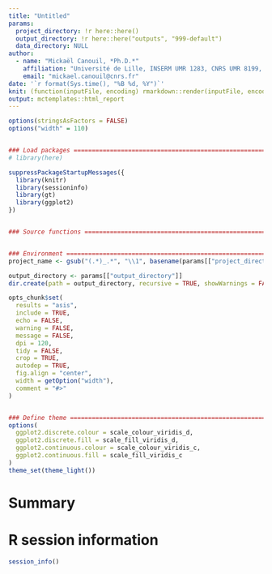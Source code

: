 ```yaml
---
title: "Untitled"
params:
  project_directory: !r here::here()
  output_directory: !r here::here("outputs", "999-default")
  data_directory: NULL
author:
  - name: "Mickaël Canouil, *Ph.D.*"
    affiliation: "Université de Lille, INSERM UMR 1283, CNRS UMR 8199, Institut Pasteur de Lille, EGID, F-59000, Lille, France."
    email: "mickael.canouil@cnrs.fr"
date: '`r format(Sys.time(), "%B %d, %Y")`'
knit: (function(inputFile, encoding) rmarkdown::render(inputFile, encoding = encoding, output_dir = here::here("docs"), intermediates_dir = here::here("outputs", gsub("\\.[^.]+$", ", basename(inputFile)))))
output: mctemplates::html_report
---
```


```r
options(stringsAsFactors = FALSE)
options("width" = 110)


### Load packages ==================================================================================
# library(here)

suppressPackageStartupMessages({
  library(knitr)
  library(sessioninfo)
  library(gt)
  library(ggplot2)
})


### Source functions ===============================================================================


### Environment ====================================================================================
project_name <- gsub("(.*)_.*", "\\1", basename(params[["project_directory"]]))

output_directory <- params[["output_directory"]]
dir.create(path = output_directory, recursive = TRUE, showWarnings = FALSE, mode = "0775")

opts_chunk$set(
  results = "asis",
  include = TRUE,
  echo = FALSE,
  warning = FALSE,
  message = FALSE,
  dpi = 120,
  tidy = FALSE,
  crop = TRUE,
  autodep = TRUE,
  fig.align = "center",
  width = getOption("width"),
  comment = "#>"
)


### Define theme ===================================================================================
options(
  ggplot2.discrete.colour = scale_colour_viridis_d,
  ggplot2.discrete.fill = scale_fill_viridis_d,
  ggplot2.continuous.colour = scale_colour_viridis_c,
  ggplot2.continuous.fill = scale_fill_viridis_c
)
theme_set(theme_light())
```

# Summary


# R session information

```r
session_info()
```
